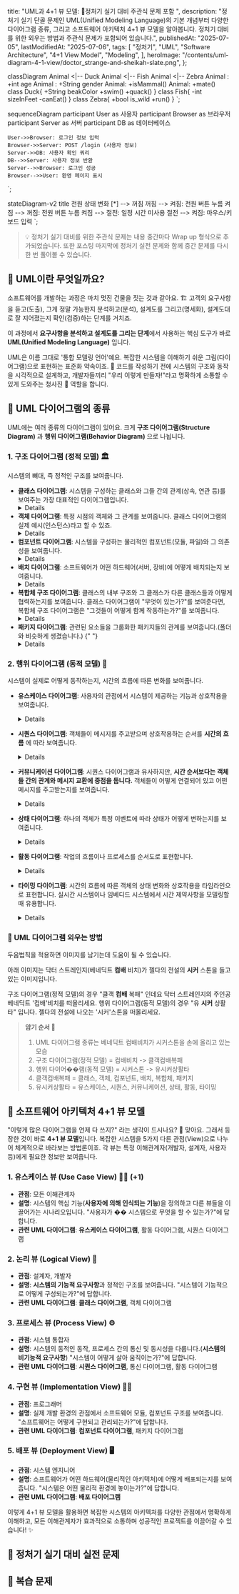 
  title: "UML과 4+1 뷰 모델: 🚀정처기 실기 대비 주관식 문제 포함 ",
  description:
    "정처기 실기 단골 문제인 UML(Unified Modeling Language)의 기본 개념부터 다양한 다이어그램 종류, 그리고 소프트웨어 아키텍처 4+1 뷰 모델을 알아봅니다. 정처기 대비를 위한 외우는 방법과 주관식 문제가 포함되어 있습니다.",
  publishedAt: "2025-07-05",
  lastModifiedAt: "2025-07-06",
  tags: [
    "정처기",
    "UML",
    "Software Architecture",
    "4+1 View Model",
    "Modeling",
  ],
  heroImage: "/contents/uml-diagram-4-1-view/doctor_strange-and-sheikah-slate.png",
};

classDiagram
  Animal <|-- Duck
  Animal <|-- Fish
  Animal <|-- Zebra
  Animal : +int age
  Animal : +String gender
  Animal: +isMammal()
  Animal: +mate()
  class Duck{
      +String beakColor
      +swim()
      +quack()
  }
  class Fish{
      -int sizeInFeet
      -canEat()
  }
  class Zebra{
      +bool is_wild
      +run()
  }
`;

sequenceDiagram
    participant User as 사용자
    participant Browser as 브라우저
    participant Server as 서버
    participant DB as 데이터베이스

    User->>Browser: 로그인 정보 입력
    Browser->>Server: POST /login (사용자 정보)
    Server->>DB: 사용자 확인 쿼리
    DB-->>Server: 사용자 정보 반환
    Server-->>Browser: 로그인 성공
    Browser-->>User: 환영 페이지 표시

`;

stateDiagram-v2
    title 전원 상태 변화
    [*] --> 꺼짐
    꺼짐 --> 켜짐: 전원 버튼 누름
    켜짐 --> 꺼짐: 전원 버튼 누름
    켜짐 --> 절전: 일정 시간 미사용
    절전 --> 켜짐: 마우스/키보드 입력
`;

> 💡 정처기 실기 대비를 위한 주관식 문제는 내용 중간마다 Wrap up 형식으로 추가되었습니다. 또한 포스팅 마지막에 정처기 실전 문제와 함께 중간 문제를 다시 한 번 풀어볼 수 있습니다.

## 🤔 UML이란 무엇일까요?

소프트웨어를 개발하는 과정은 마치 멋진 건물을 짓는 것과 같아요. 🏗️ 고객의 요구사항을 듣고(도출), 그게 정말 가능한지 분석하고(분석), 설계도를 그리고(명세화), 설계도대로 잘 지어졌는지 확인(검증)하는 단계를 거치죠.

이 과정에서 **요구사항을 분석하고 설계도를 그리는 단계**에서 사용하는 핵심 도구가 바로 **UML(Unified Modeling Language)** 입니다.

UML은 이름 그대로 '통합 모델링 언어'예요. 복잡한 시스템을 이해하기 쉬운 그림(다이어그램)으로 표현하는 표준화 약속이죠. 📜 코드를 작성하기 전에 시스템의 구조와 동작을 시각적으로 설계하고, 개발자들끼리 "우리 이렇게 만들자!"라고 명확하게 소통할 수 있게 도와주는 청사진 📐 역할을 합니다.

## 🎨 UML 다이어그램의 종류

UML에는 여러 종류의 다이어그램이 있어요. 크게 **구조 다이어그램(Structure Diagram)** 과 **행위 다이어그램(Behavior Diagram)** 으로 나뉩니다.

### 1. 구조 다이어그램 (정적 모델) 🏛️

시스템의 뼈대, 즉 정적인 구조를 보여줍니다.

- **클래스 다이어그램**: 시스템을 구성하는 클래스와 그들 간의 관계(상속, 연관 등)를 보여주는 가장 대표적인 다이어그램입니다.
  <Details summary="클래스 다이어그램 예시 보기">
    <MermaidDiagram chart={classDiagramExample} />
  </Details>
- **객체 다이어그램**: 특정 시점의 객체와 그 관계를 보여줍니다. 클래스 다이어그램의 실제 예시(인스턴스)라고 할 수 있죠.
  <Details summary="객체 다이어그램 예시 보기">
    [Example of an object
    diagram.(위키피디아)](https://commons.wikimedia.org/wiki/File:Object_diagram.png#/media/File:Object_diagram.png)
  </Details>
- **컴포넌트 다이어그램**: 시스템을 구성하는 물리적인 컴포넌트(모듈, 파일)와 그 의존성을 보여줍니다.
  <Details summary="컴포넌트 다이어그램 예시 보기">
    [보험 정책 관리 시스템의 컴포넌트
    다이어그램(위키피디아)](https://commons.wikimedia.org/wiki/File:Policy_Admin_Component_Diagram.PNG#/media/%ED%8C%8C%EC%9D%BC:Policy_Admin_Component_Diagram.PNG)
  </Details>
- **배치 다이어그램**: 소프트웨어가 어떤 하드웨어(서버, 장비)에 어떻게 배치되는지 보여줍니다.
  <Details summary="배치 다이어그램 예시 보기">
    [A sample deployment
    diagram(위키피디아)](https://commons.wikimedia.org/wiki/File:Deployment_Diagram.PNG#/media/File:Deployment_Diagram.PNG)
  </Details>
- **복합체 구조 다이어그램**: 클래스의 내부 구조와 그 클래스가 다른 클래스들과 어떻게 협력하는지를 보여줍니다. 클래스 다이어그램이 "무엇이 있는가?"를 보여준다면, 복합체 구조 다이어그램은 "그것들이 어떻게 함께 작동하는가?"를 보여줍니다.
  <Details summary="복합체 구조 다이어그램 예시 보기">
    [UML 2.0 복합체 구조 다이어그램
    예시(위키피디아)](https://en.wikipedia.org/wiki/Composite_structure_diagram#Examples)
  </Details>
- **패키지 다이어그램**: 관련된 요소들을 그룹화한 패키지들의 관계를 보여줍니다.(폴더와 비슷하게 생겼습니다.)
  {" "}
  <Details summary="패키지 다이어그램 예시 보기">
    [Deployment Model Structure.PNG(위키피디아, Kishorekumar
    62)](https://upload.wikimedia.org/wikipedia/commons/b/bc/Deployment_Model_Structure.PNG)
  </Details>

### 2. 행위 다이어그램 (동적 모델) 💃

시스템이 실제로 어떻게 동작하는지, 시간의 흐름에 따른 변화를 보여줍니다.

- **유스케이스 다이어그램**: 사용자의 관점에서 시스템이 제공하는 기능과 상호작용을 보여줍니다.
  <Details summary="유스케이스 다이어그램 예시 보기">
    [UML 유스케이스
    다이어그램(위키피디아)](https://ko.wikipedia.org/wiki/%EC%9C%A0%EC%8A%A4_%EC%BC%80%EC%9D%B4%EC%8A%A4_%EB%8B%A4%EC%9D%B4%EC%96%B4%EA%B7%B8%EB%9E%A8#/media/%ED%8C%8C%EC%9D%BC:Use_case_restaurant_model.svg)
  </Details>
- **시퀀스 다이어그램**: 객체들이 메시지를 주고받으며 상호작용하는 순서를 **시간의 흐름** 에 따라 보여줍니다.
  <Details summary="시퀀스 다이어그램 예시 보기">
    <MermaidDiagram chart={sequenceDiagramExample} />
  </Details>
- **커뮤니케이션 다이어그램**: 시퀀스 다이어그램과 유사하지만, **시간 순서보다는 객체들 간의 관계와 메시지 교환에 중점을 둡니다.** 객체들이 어떻게 연결되어 있고 어떤 메시지를 주고받는지를 보여줍니다.
  <Details summary="커뮤니케이션 다이어그램 예시 보기">
    [UML 커뮤니케이션 다이어그램
    예시(위키피디아)](https://commons.wikimedia.org/wiki/File:UML_Communication_diagram.svg#/media/File:UML_Communication_diagram.svg)
  </Details>
- **상태 다이어그램**: 하나의 객체가 특정 이벤트에 따라 상태가 어떻게 변하는지를 보여줍니다.
  <Details summary="상태 다이어그램 예시 보기">
    <MermaidDiagram chart={stateMachineDiagramExample} />
  </Details>
- **활동 다이어그램**: 작업의 흐름이나 프로세스를 순서도로 표현합니다.
  <Details summary="활동 다이어그램 예시 보기">
    [UML 1.x 액티비티
    다이어그램(위키피디아)](https://commons.wikimedia.org/wiki/File:Activity_conducting.svg#/media/%ED%8C%8C%EC%9D%BC:Activity_conducting.svg)
  </Details>
- **타이밍 다이어그램**: 시간의 흐름에 따른 객체의 상태 변화와 상호작용을 타임라인으로 표현합니다. 실시간 시스템이나 임베디드 시스템에서 시간 제약사항을 모델링할 때 유용합니다.

  <Details summary="타이밍 다이어그램 예시 보기">
    [UML 타이밍 다이어그램
    예시(위키미디어)](https://commons.wikimedia.org/wiki/File:Uml-Zeitverlaufsdiagramm.svg)
  </Details>

### 🧠 UML 다이어그램 외우는 방법

두음법칙을 적용하면 이미지를 남기는데 도움이 될 수 있습니다.

아래 이미지는 닥터 스트레인지(베네딕트 **컴배** 비치)가 젤다의 전설의 **시커** 스톤을 들고 있는 이미지입니다.

<ImageWithCaption
  src="/contents/uml-diagram-4-1-view/doctor_strange-and-sheikah-slate.png"
  alt="UML 다이어그램 외우는 방법"
  caption="UML 다이어그램 외우는 방법 - 컴배비치 + 시커 스톤"
  width="1024"
  height="1024"
/>

구조 다이어그램(정적 모델)의 경우 "클객 **컴배** 복패" 인데요 닥터 스트레인지의 주인공 베네딕트 '컴배'비치를 떠올리세요.
행위 다이어그램(동적 모델)의 경우 "유 **시커** 상활타" 입니다. 젤다의 전설에 나오는 '시커'스톤을 떠올리세요.

> **암기 순서 📝**
>
> 1.  UML 다이어그램 종류는 베네딕트 컴배비치가 시커스톤을 손에 올리고 있는 모습
> 2.  구조 다이어그램(정적 모델) = 컴배비치 -> 클객컴배복패
> 3.  행위 다이어��램(동적 모델) = 시커스톤 -> 유시커상활타
> 4.  클객컴배복패 = 클래스, 객체, 컴포넌트, 배치, 복합체, 패키지
> 5.  유시커상활타 = 유스케이스, 시퀀스, 커뮤니케이션, 상태, 활동, 타이밍

<ProblemAnswer
  problem="구조 다이어그램 종류를 모두 쓰시오."
  correctAnswer="클래스, 객체, 컴포넌트, 배치, 복합체, 패키지"
/>

<ProblemAnswer
  problem="행위 다이어그램 종류를 모두 쓰시오."
  correctAnswer="유스케이스, 시퀀스, 커뮤니케이션, 상태, 활동, 타이밍"
/>

## 🔭 소프트웨어 아키텍처 4+1 뷰 모델

"이렇게 많은 다이어그램을 언제 다 쓰지?" 라는 생각이 드시나요? 🤔 맞아요. 그래서 등장한 것이 바로 **4+1 뷰 모델**입니다. 복잡한 시스템을 5가지 다른 관점(View)으로 나누어 체계적으로 바라보는 방법론이죠. 각 뷰는 특정 이해관계자(개발자, 설계자, 사용자 등)에게 필요한 정보만 보여줍니다.

### 1. 유스케이스 뷰 (Use Case View) 🧑‍💻 (+1)

- **관점**: 모든 이해관계자
- **설명**: 시스템의 핵심 기능(**사용자에 의해 인식되는 기능**)을 정의하고 다른 뷰들을 이끌어가는 시나리오입니다. "사용자가 �� 시스템으로 무엇을 할 수 있는가?"에 답합니다.
- **관련 UML 다이어그램**: **유스케이스 다이어그램**, 활동 다이어그램, 시퀀스 다이어그램

### 2. 논리 뷰 (Logical View) 🧩

- **관점**: 설계자, 개발자
- **설명**: **시스템의 기능적 요구사항**과 정적인 구조를 보여줍니다. "시스템이 기능적으로 어떻게 구성되는가?"에 답합니다.
- **관련 UML 다이어그램**: **클래스 다이어그램**, 객체 다이어그램

### 3. 프로세스 뷰 (Process View) ⚙️

- **관점**: 시스템 통합자
- **설명**: 시스템의 동적인 동작, 프로세스 간의 통신 및 동시성을 다룹니다.(**시스템의 비기능적 요구사항**) "시스템이 어떻게 살아 움직이는가?"에 답합니다.
- **관련 UML 다이어그램**: **시퀀스 다이어그램**, 통신 다이어그램, 활동 다이어그램

### 4. 구현 뷰 (Implementation View) 👨‍🔧

- **관점**: 프로그래머
- **설명**: 실제 개발 환경의 관점에서 소프트웨어 모듈, 컴포넌트 구조를 보여줍니다. "소프트웨어는 어떻게 구현되고 관리되는가?"에 답합니다.
- **관련 UML 다이어그램**: **컴포넌트 다이어그램**, 패키지 다이어그램

### 5. 배포 뷰 (Deployment View) 🖥️

- **관점**: 시스템 엔지니어
- **설명**: 소프트웨어가 어떤 하드웨어(물리적인 아키텍처)에 어떻게 배포되는지를 보여줍니다. "시스템은 어떤 물리적 환경에 놓이는가?"에 답합니다.
- **관련 UML 다이어그램**: **배포 다이어그램**

이렇게 4+1 뷰 모델을 활용하면 복잡한 시스템의 아키텍처를 다양한 관점에서 명확하게 이해하고, 모든 이해관계자가 효과적으로 소통하며 성공적인 프로젝트를 이끌어갈 수 있습니다! ✨

<ProblemAnswer
  problem="4+1 뷰 모델을 모두 쓰시오."
  correctAnswer="유스케이스, 논리, 프로세스, 구현, 배포"
/>

## 📝 정처기 실기 대비 실전 문제

<ProblemAnswer
  problem="컴포넌트 사이의 종속성을 표현하고, 결과물, 프로세스, 컴포넌트 등 물리적 요소들의 위치를 표현하는 다이어그램"
  correctAnswer="배치 다이어그램"
/>

<ProblemAnswer
  problem="유스케이스나 클래스 등의 모델 요소들을 그룹화한 패키지들의 관계를 표현한 다이어그램"
  correctAnswer="패키지 다이어그램"
/>

<ProblemAnswer
  problem="소프트웨어 아키텍처 4+1 뷰 중 시스템의 기능적인 요구사항이 어떻게 제공되는지 설명해주는 설계자 및 개발자 관점 뷰는?"
  correctAnswer="논리 뷰"
/>

<ProblemAnswer
  problem="소프트웨어 아키텍처 4+1 뷰 중 시스템의 비기능적인 속성으로서 자원의 효율적인 사용, 병행 실행, 비동기, 이벤트 처리등을 표현한 개발자, 시스템 통합자 관점 뷰는?"
  correctAnswer="프로세스 뷰"
/>

<ProblemAnswer
  problem="소프트웨어 아키텍처 4+1 뷰 중 개발 환경 안에서 정적인 소프트웨어 모듈의 구성을 보여주는 뷰로 컴포넌트 구조와 의존성을 보여주고 컴포넌트에 관한 부가적인 정보를 정의하는 뷰는?"
  correctAnswer="구현 뷰"
/>

<ProblemAnswer
  problem="시스템이 제공하고 있는 기능 및 그와 관련된 외부 요소를 사용자의 관점에서 표현하는 다이어그램"
  correctAnswer="유스케이스 다이어그램"
/>

<ProblemAnswer
  problem="객체 간 상호 작용을 메시지 흐름으로 표현한 다이어그램으로 객체 간의 동적 상호 작용을 시간적 개념을 중심으로 모델링하는 다이어그램"
  correctAnswer="시퀀스 다이어그램"
/>

## 🔁 복습 문제

<ProblemAnswer
  problem="구조 다이어그램 종류를 모두 쓰시오."
  correctAnswer="클래스, 객체, 컴포넌트, 배치, 복합체, 패키지"
/>

<ProblemAnswer
  problem="행위 다이어그램 종류를 모두 쓰시오."
  correctAnswer="유스케이스, 시퀀스, 커뮤니케이션, 상태, 활동, 타이밍"
/>

<ProblemAnswer
  problem="4+1 뷰 모델을 모두 쓰시오."
  correctAnswer="유스케이스, 논리, 프로세스, 구현, 배포"
/>
